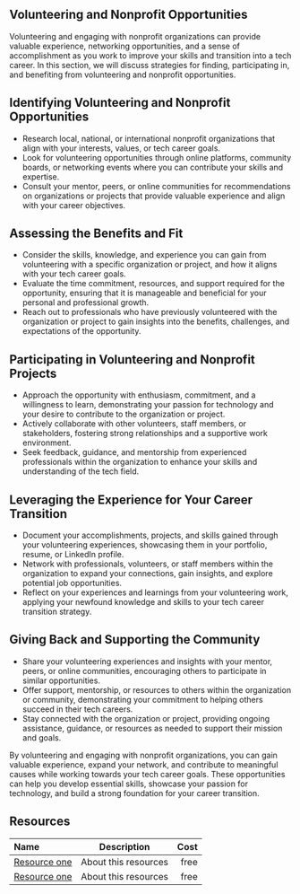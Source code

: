 ## Volunteering and Nonprofit Opportunities

Volunteering and engaging with nonprofit organizations can provide valuable experience, networking opportunities, and a
sense of accomplishment as you work to improve your skills and transition into a tech career. In this section, we will
discuss strategies for finding, participating in, and benefiting from volunteering and nonprofit opportunities.

## Identifying Volunteering and Nonprofit Opportunities

- Research local, national, or international nonprofit organizations that align with your interests, values, or tech career
  goals.
- Look for volunteering opportunities through online platforms, community boards, or networking events where you can
  contribute your skills and expertise.
- Consult your mentor, peers, or online communities for recommendations on organizations or projects that provide valuable
  experience and align with your career objectives.

## Assessing the Benefits and Fit

- Consider the skills, knowledge, and experience you can gain from volunteering with a specific organization or project,
  and how it aligns with your tech career goals.
- Evaluate the time commitment, resources, and support required for the opportunity, ensuring that it is manageable and
  beneficial for your personal and professional growth.
- Reach out to professionals who have previously volunteered with the organization or project to gain insights into the
  benefits, challenges, and expectations of the opportunity.

## Participating in Volunteering and Nonprofit Projects

- Approach the opportunity with enthusiasm, commitment, and a willingness to learn, demonstrating your passion for
  technology and your desire to contribute to the organization or project.
- Actively collaborate with other volunteers, staff members, or stakeholders, fostering strong relationships and a
  supportive work environment.
- Seek feedback, guidance, and mentorship from experienced professionals within the organization to enhance your skills
  and understanding of the tech field.

## Leveraging the Experience for Your Career Transition

- Document your accomplishments, projects, and skills gained through your volunteering experiences, showcasing them in your
  portfolio, resume, or LinkedIn profile.
- Network with professionals, volunteers, or staff members within the organization to expand your connections,
  gain insights, and explore potential job opportunities.
- Reflect on your experiences and learnings from your volunteering work, applying your newfound knowledge and skills to
  your tech career transition strategy.

## Giving Back and Supporting the Community

- Share your volunteering experiences and insights with your mentor, peers, or online communities, encouraging others to
  participate in similar opportunities.
- Offer support, mentorship, or resources to others within the organization or community, demonstrating your commitment to
  helping others succeed in their tech careers.
- Stay connected with the organization or project, providing ongoing assistance, guidance, or resources as needed to
  support their mission and goals.

By volunteering and engaging with nonprofit organizations, you can gain valuable experience, expand your network, and
contribute to meaningful causes while working towards your tech career goals. These opportunities can help you develop
essential skills, showcase your passion for technology, and build a strong foundation for your career transition.

## Resources

| Name   | Description | Cost |
| :----- | :----: | ----: |
| [Resource one](https://example.com/)    |  About this resources   |   free |
| [Resource one](https://example.com/)    |  About this resources   |   free |